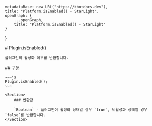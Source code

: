 
    metadataBase: new URL("https://kbotdocs.dev"),
    title: "Platform.isEnabled() - StarLight",
    openGraph: {
        ...openGraph,
        title: "Platform.isEnabled() - StarLight"
    }
}

<Section>
    # Plugin.isEnabled()

    플러그인의 활성화 여부를 반환합니다.
</Section>
<Section>
    ## 구문

    ~~~js
    Plugin.isEnabled();
    ~~~

    <Section>
        ### 반환값

        `Boolean` - 플러그인이 활성화 상태일 경우 `true`, 비활성화 상태일 경우 `false`를 반환합니다.
    </Section>
</Section>